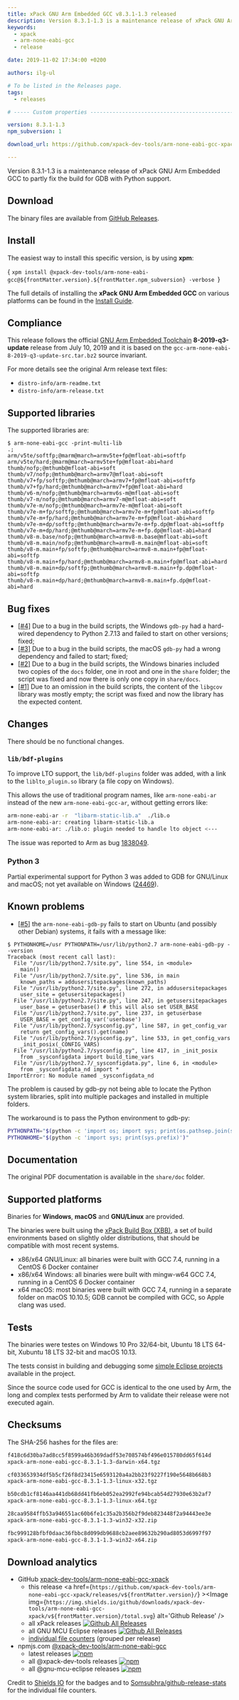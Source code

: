 ```yaml
---
title: xPack GNU Arm Embedded GCC v8.3.1-1.3 released
description: Version 8.3.1-1.3 is a maintenance release of xPack GNU Arm Embedded GCC.
keywords:
  - xpack
  - arm-none-eabi-gcc
  - release

date: 2019-11-02 17:34:00 +0200

authors: ilg-ul

# To be listed in the Releases page.
tags:
  - releases

# ----- Custom properties -----------------------------------------------------

version: 8.3.1-1.3
npm_subversion: 1

download_url: https://github.com/xpack-dev-tools/arm-none-eabi-gcc-xpack/releases/v8.3.1-1.3/

---
```


<head><title>{frontMatter.title}</title></head>

Version 8.3.1-1.3 is  a maintenance release of xPack GNU Arm Embedded GCC to partly fix the build for GDB with Python support.

<!-- truncate -->


## Download

The binary files are available from <a href={frontMatter.download_url}>GitHub Releases</a>.

## Install

The easiest way to install this specific version, is by using **xpm**:

<CodeBlock language="console"> {
`xpm install @xpack-dev-tools/arm-none-eabi-gcc@${frontMatter.version}.${frontMatter.npm_subversion} -verbose
`} </CodeBlock>

The full details of installing the **xPack GNU Arm Embedded GCC** on
various platforms can be found in the [Install Guide](/docs/install/).

## Compliance

This release follows the official
[GNU Arm Embedded Toolchain](https://developer.arm.com/open-source/gnu-toolchain/gnu-rm)
**8-2019-q3-update** release from July 10, 2019 and it is based on the
`gcc-arm-none-eabi-8-2019-q3-update-src.tar.bz2` source invariant.

For more details see the original Arm release text files:

- `distro-info/arm-readme.txt`
- `distro-info/arm-release.txt`

## Supported libraries

The supported libraries are:

```console
$ arm-none-eabi-gcc -print-multi-lib
.;
arm/v5te/softfp;@marm@march=armv5te+fp@mfloat-abi=softfp
arm/v5te/hard;@marm@march=armv5te+fp@mfloat-abi=hard
thumb/nofp;@mthumb@mfloat-abi=soft
thumb/v7/nofp;@mthumb@march=armv7@mfloat-abi=soft
thumb/v7+fp/softfp;@mthumb@march=armv7+fp@mfloat-abi=softfp
thumb/v7+fp/hard;@mthumb@march=armv7+fp@mfloat-abi=hard
thumb/v6-m/nofp;@mthumb@march=armv6s-m@mfloat-abi=soft
thumb/v7-m/nofp;@mthumb@march=armv7-m@mfloat-abi=soft
thumb/v7e-m/nofp;@mthumb@march=armv7e-m@mfloat-abi=soft
thumb/v7e-m+fp/softfp;@mthumb@march=armv7e-m+fp@mfloat-abi=softfp
thumb/v7e-m+fp/hard;@mthumb@march=armv7e-m+fp@mfloat-abi=hard
thumb/v7e-m+dp/softfp;@mthumb@march=armv7e-m+fp.dp@mfloat-abi=softfp
thumb/v7e-m+dp/hard;@mthumb@march=armv7e-m+fp.dp@mfloat-abi=hard
thumb/v8-m.base/nofp;@mthumb@march=armv8-m.base@mfloat-abi=soft
thumb/v8-m.main/nofp;@mthumb@march=armv8-m.main@mfloat-abi=soft
thumb/v8-m.main+fp/softfp;@mthumb@march=armv8-m.main+fp@mfloat-abi=softfp
thumb/v8-m.main+fp/hard;@mthumb@march=armv8-m.main+fp@mfloat-abi=hard
thumb/v8-m.main+dp/softfp;@mthumb@march=armv8-m.main+fp.dp@mfloat-abi=softfp
thumb/v8-m.main+dp/hard;@mthumb@march=armv8-m.main+fp.dp@mfloat-abi=hard
```

## Bug fixes

- [[#4]](https://github.com/xpack-dev-tools/arm-none-eabi-gcc-xpack/issues/4)
Due to a bug in the build scripts, the Windows `gdb-py` had a hard-wired
dependency to Python 2.7.13 and failed to start on other versions; fixed;
- [[#3]](https://github.com/xpack-dev-tools/arm-none-eabi-gcc-xpack/issues/3)
Due to a bug in the build scripts, the macOS `gdb-py` had a wrong
dependency and failed to start; fixed;
- [[#2]](https://github.com/xpack-dev-tools/arm-none-eabi-gcc-xpack/issues/2)
Due to a bug in the build scripts, the Windows binaries included two
copies of the `docs` folder, one in root and one in the `share` folder;
the script was fixed and now there is only one copy in `share/docs`.
- [[#1]](https://github.com/xpack-dev-tools/arm-none-eabi-gcc-xpack/issues/1)
Due to an omission in the build scripts, the content of the `libgcov`
library was mostly empty; the script was fixed and now the library has the
expected content.

## Changes

There should be no functional changes.

### `lib/bdf-plugins`

To improve LTO support, the `lib/bdf-plugins` folder was added, with
a link to the `liblto_plugin.so` library (a file copy on Windows).

This allows the use of traditional program names, like `arm-none-eabi-ar`
instead of the new `arm-none-eabi-gcc-ar`, without getting errors like:

```sh
arm-none-eabi-ar -r  "libarm-static-lib.a"  ./lib.o
arm-none-eabi-ar: creating libarm-static-lib.a
arm-none-eabi-ar: ./lib.o: plugin needed to handle lto object <---
```

The issue was reported to Arm as bug [1838049](https://bugs.launchpad.net/gcc-arm-embedded/+bug/1838049).

### Python 3

Partial experimental support for Python 3 was added to GDB for GNU/Linux
and macOS; not yet available on Windows
([24469](https://sourceware.org/bugzilla/show_bug.cgi?id=24469)).

## Known problems

- [[#5]](https://github.com/xpack-dev-tools/arm-none-eabi-gcc-xpack/issues/5)
the `arm-none-eabi-gdb-py` fails to start on Ubuntu (and possibly
other Debian) systems, it fails with a message like:
```console
$ PYTHONHOME=/usr PYTHONPATH=/usr/lib/python2.7 arm-none-eabi-gdb-py --version
Traceback (most recent call last):
  File "/usr/lib/python2.7/site.py", line 554, in <module>
    main()
  File "/usr/lib/python2.7/site.py", line 536, in main
    known_paths = addusersitepackages(known_paths)
  File "/usr/lib/python2.7/site.py", line 272, in addusersitepackages
    user_site = getusersitepackages()
  File "/usr/lib/python2.7/site.py", line 247, in getusersitepackages
    user_base = getuserbase() # this will also set USER_BASE
  File "/usr/lib/python2.7/site.py", line 237, in getuserbase
    USER_BASE = get_config_var('userbase')
  File "/usr/lib/python2.7/sysconfig.py", line 587, in get_config_var
    return get_config_vars().get(name)
  File "/usr/lib/python2.7/sysconfig.py", line 533, in get_config_vars
    _init_posix(_CONFIG_VARS)
  File "/usr/lib/python2.7/sysconfig.py", line 417, in _init_posix
    from _sysconfigdata import build_time_vars
  File "/usr/lib/python2.7/_sysconfigdata.py", line 6, in <module>
    from _sysconfigdata_nd import *
ImportError: No module named _sysconfigdata_nd
```

The problem is caused by gdb-py not being able to locate the Python
system libraries, split into multiple packages and installed in multiple
folders.

The workaround is to pass the Python environment to gdb-py:

```bash
PYTHONPATH="$(python -c 'import os; import sys; print(os.pathsep.join(sys.path))')" \
PYTHONHOME="$(python -c 'import sys; print(sys.prefix)')"
```

## Documentation

The original PDF documentation is available in the `share/doc` folder.

## Supported platforms

Binaries for **Windows**, **macOS** and **GNU/Linux** are provided.

The binaries were built using the
[xPack Build Box (XBB)](https://github.com/xpack/xpack-build-box), a set
of build environments based on slightly older distributions, that should be
compatible with most recent systems.

- x86/x64 GNU/Linux: all binaries were built with GCC 7.4, running in a CentOS 6
  Docker container
- x86/x64 Windows: all binaries were built with mingw-w64 GCC 7.4, running in a
  CentOS 6 Docker container
- x64 macOS: most binaries were built with GCC 7.4, running in a separate
  folder on macOS 10.10.5; GDB cannot be compiled with GCC, so Apple
  clang was used.

## Tests

The binaries were testes on Windows 10 Pro 32/64-bit, Ubuntu 18 LTS 64-bit,
Xubuntu 18 LTS 32-bit and macOS 10.13.

The tests consist in building and debugging some
[simple Eclipse projects](https://github.com/xpack-dev-tools/arm-none-eabi-gcc-xpack/tree/xpack/tests/eclipse)
available in the project.

Since the source code used for GCC is identical to the one used by Arm, the
long and complex tests performed by Arm to validate their release were not
executed again.

## Checksums

The SHA-256 hashes for the files are:

```txt
f418c6d30ba7ad8cc5f8599a46b369dadf53e708574bf496e015780dd65f614d
xpack-arm-none-eabi-gcc-8.3.1-1.3-darwin-x64.tgz

cf033653934df5b5cf26f8d23415e6593120a4a2bb23f9227f190e5648b668b3
xpack-arm-none-eabi-gcc-8.3.1-1.3-linux-x32.tgz

b50cdb1cf8146aa441db68dd41fb6eb052ea2992fe94bcab54d27930e63b2af7
xpack-arm-none-eabi-gcc-8.3.1-1.3-linux-x64.tgz

28caa9584ffb53a946551ac60b6fe1c35a2b356b2f9deb823448f2a94443ee3e
xpack-arm-none-eabi-gcc-8.3.1-1.3-win32-x32.zip

fbc999128bfbf0daac36fbbc8d099db9688cb2aee89632b290ad8053d6997f97
xpack-arm-none-eabi-gcc-8.3.1-1.3-win32-x64.zip
```

## Download analytics

- GitHub [xpack-dev-tools/arm-none-eabi-gcc-xpack](https://github.com/xpack-dev-tools/arm-none-eabi-gcc-xpack/)
  - this release <a href={`https://github.com/xpack-dev-tools/arm-none-eabi-gcc-xpack/releases/v${frontMatter.version}/`} ><Image img={`https://img.shields.io/github/downloads/xpack-dev-tools/arm-none-eabi-gcc-xpack/v${frontMatter.version}/total.svg`} alt='Github Release' /></a>
  - all xPack releases [![Github All Releases](https://img.shields.io/github/downloads/xpack-dev-tools/arm-none-eabi-gcc-xpack/total.svg)](https://github.com/xpack-dev-tools/arm-none-eabi-gcc-xpack/releases/)
  - all GNU MCU Eclipse releases [![Github All Releases](https://img.shields.io/github/downloads/gnu-mcu-eclipse/arm-none-eabi-gcc/total.svg)](https://github.com/gnu-mcu-eclipse/arm-none-eabi-gcc/releases/)
  - [individual file counters](https://somsubhra.github.io/github-release-stats/?username=xpack-dev-tools&repository=arm-none-eabi-gcc-xpack) (grouped per release)
- npmjs.com [@xpack-dev-tools/arm-none-eabi-gcc](https://www.npmjs.com/package/@xpack-dev-tools/arm-none-eabi-gcc)
  - latest releases [![npm](https://img.shields.io/npm/dw/@xpack-dev-tools/arm-none-eabi-gcc.svg)](https://www.npmjs.com/package/@xpack-dev-tools/arm-none-eabi-gcc/)
  - all @xpack-dev-tools releases [![npm](https://img.shields.io/npm/dt/@xpack-dev-tools/arm-none-eabi-gcc.svg)](https://www.npmjs.com/package/@xpack-dev-tools/arm-none-eabi-gcc/)
  - all @gnu-mcu-eclipse releases [![npm](https://img.shields.io/npm/dt/@gnu-mcu-eclipse/arm-none-eabi-gcc.svg)](https://www.npmjs.com/package/@gnu-mcu-eclipse/arm-none-eabi-gcc/)

Credit to [Shields IO](https://shields.io) for the badges and to
[Somsubhra/github-release-stats](https://github.com/Somsubhra/github-release-stats)
for the individual file counters.
